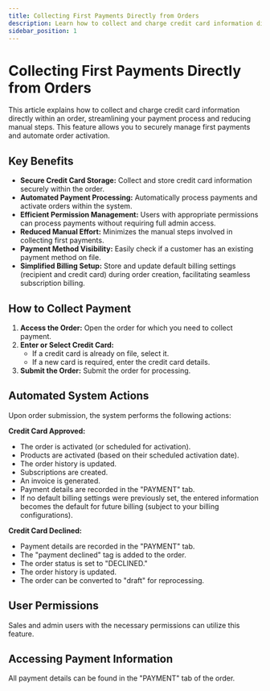 ```yaml
---
title: Collecting First Payments Directly from Orders
description: Learn how to collect and charge credit card information directly within an order, streamlining your payment process and reducing manual steps.
sidebar_position: 1
---
```


# Collecting First Payments Directly from Orders

This article explains how to collect and charge credit card information directly within an order, streamlining your payment process and reducing manual steps. This feature allows you to securely manage first payments and automate order activation.

## Key Benefits

- **Secure Credit Card Storage:** Collect and store credit card information securely within the order.
- **Automated Payment Processing:** Automatically process payments and activate orders within the system.
- **Efficient Permission Management:** Users with appropriate permissions can process payments without requiring full admin access.
- **Reduced Manual Effort:** Minimizes the manual steps involved in collecting first payments.
- **Payment Method Visibility:** Easily check if a customer has an existing payment method on file.
- **Simplified Billing Setup:** Store and update default billing settings (recipient and credit card) during order creation, facilitating seamless subscription billing.

## How to Collect Payment

1. **Access the Order:** Open the order for which you need to collect payment.
2. **Enter or Select Credit Card:**
   - If a credit card is already on file, select it.
   - If a new card is required, enter the credit card details.
3. **Submit the Order:** Submit the order for processing.

## Automated System Actions

Upon order submission, the system performs the following actions:

**Credit Card Approved:**

- The order is activated (or scheduled for activation).
- Products are activated (based on their scheduled activation date).
- The order history is updated.
- Subscriptions are created.
- An invoice is generated.
- Payment details are recorded in the "PAYMENT" tab.
- If no default billing settings were previously set, the entered information becomes the default for future billing (subject to your billing configurations).

**Credit Card Declined:**

- Payment details are recorded in the "PAYMENT" tab.
- The "payment declined" tag is added to the order.
- The order status is set to "DECLINED."
- The order history is updated.
- The order can be converted to "draft" for reprocessing.

## User Permissions

Sales and admin users with the necessary permissions can utilize this feature.

## Accessing Payment Information

All payment details can be found in the "PAYMENT" tab of the order.